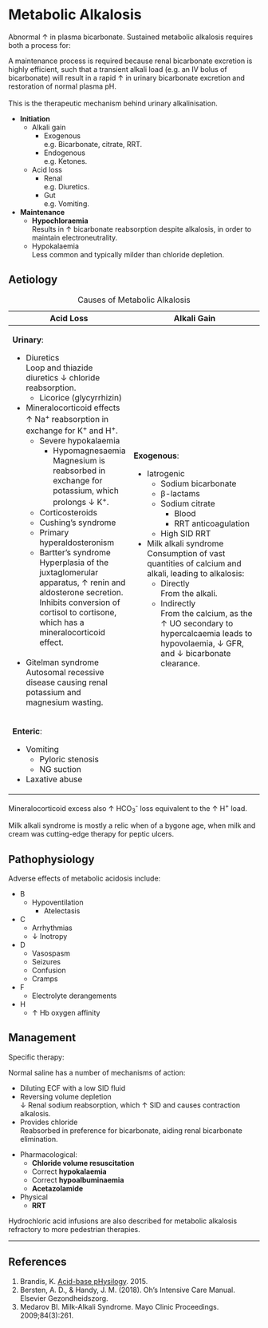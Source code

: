 # Metabolic Alkalosis {#sec-metalk}

Abnormal ↑ in plasma bicarbonate. Sustained metabolic alkalosis requires both a process for:

:::column-margin
A maintenance process is required because renal bicarbonate excretion is highly efficient, such that a transient alkali load (e.g. an IV bolus of bicarbonate) will result in a rapid ↑ in urinary bicarbonate excretion and restoration of normal plasma pH.\
\
This is the therapeutic mechanism behind urinary alkalinisation.
:::

* **Initiation**
	* Alkali gain
		* Exogenous\
		e.g. Bicarbonate, citrate, RRT.
		* Endogenous\
		e.g. Ketones.
	* Acid loss
		* Renal\
		e.g. Diuretics.
		* Gut\
		e.g. Vomiting.
* **Maintenance**
	* **Hypochloraemia**\
	Results in ↑ bicarbonate reabsorption despite alkalosis, in order to maintain electroneutrality.
	* Hypokalaemia\
	Less common and typically milder than chloride depletion.

## Aetiology

: Causes of Metabolic Alkalosis

+--------------------------------------------------------------------------------------------+--------------------------------------------------------------------------------------------------------------------------+
| Acid Loss                                                                                  | Alkali Gain                                                                                                              |
+============================================================================================+==========================================================================================================================+
| **Urinary**:                                                                               | **Exogenous**:                                                                                                           |
|                                                                                            |                                                                                                                          |
| * Diuretics\                                                                               | * Iatrogenic                                                                                                             |
| Loop and thiazide diuretics ↓ chloride reabsorption.                                       |     * Sodium bicarbonate                                                                                                 |
|     * Licorice (glycyrrhizin)\                                                             |     * β-lactams                                                                                                          |
| * Mineralocorticoid effects\                                                               |     * Sodium citrate\                                                                                                    |
| ↑ Na^+^ reabsorption in exchange for K^+^ and H^+^.                                        |         * Blood                                                                                                          |
|     * Severe hypokalaemia                                                                  |         * RRT anticoagulation                                                                                            |
|         * Hypomagnesaemia\                                                                 |     * High SID RRT                                                                                                       |
|         Magnesium is reabsorbed in exchange for potassium, which prolongs ↓ K^+^.          | * Milk alkali syndrome\                                                                                                  |
|     * Corticosteroids                                                                      | Consumption of vast quantities of calcium and alkali, leading to alkalosis:                                              |
|     * Cushing's syndrome                                                                   |     * Directly\	                                                                                                        |
|     * Primary hyperaldosteronism                                                           |     From the alkali.                                                                                                     |
|     * Bartter's syndrome\                                                                  |     * Indirectly\                                                                                                        |
|     Hyperplasia of the juxtaglomerular apparatus, ↑ renin and aldosterone secretion.       |     From the calcium, as the ↑ UO secondary to hypercalcaemia leads to hypovolaemia, ↓ GFR, and ↓ bicarbonate clearance. |
|     Inhibits conversion of cortisol to cortisone, which has a mineralocorticoid effect.\   |                                                                                                                          |
| \                                                                                          |                                                                                                                          |
| * Gitelman syndrome\                                                                       |                                                                                                                          |
| Autosomal recessive disease causing renal potassium and magnesium wasting.                 |                                                                                                                          |
+--------------------------------------------------------------------------------------------+                                                                                                                          |
| **Enteric**:                                                                               |                                                                                                                          |
|                                                                                            |                                                                                                                          |
| * Vomiting                                                                                 |                                                                                                                          |
|     * Pyloric stenosis                                                                     |                                                                                                                          |
|     * NG suction                                                                           |                                                                                                                          |
| * Laxative abuse                                                                           |                                                                                                                          |
+--------------------------------------------------------------------------------------------+--------------------------------------------------------------------------------------------------------------------------+

:::column-margin
Mineralocorticoid excess also ↑ HCO~3~^-^ loss equivalent to the ↑ H^+^ load.
:::

:::column-margin
Milk alkali syndrome is mostly a relic when of a bygone age, when milk and cream was cutting-edge therapy for peptic ulcers.
:::


## Pathophysiology

Adverse effects of metabolic acidosis include:

* B
	* Hypoventilation
		* Atelectasis
* C
	* Arrhythmias
	* ↓ Inotropy
* D
	* Vasospasm
	* Seizures
	* Confusion
	* Cramps
* F
	* Electrolyte derangements
* H
	* ↑ Hb oxygen affinity


## Management

Specific therapy:

:::column-margin
Normal saline has a number of mechanisms of action:

* Diluting ECF with a low SID fluid\
* Reversing volume depletion\
↓ Renal sodium reabsorption, which ↑ SID and causes contraction alkalosis.
* Provides chloride\
Reabsorbed in preference for bicarbonate, aiding renal bicarbonate elimination.
:::

* Pharmacological:
	* **Chloride volume resuscitation**
	* Correct **hypokalaemia**
	* Correct **hypoalbuminaemia**
	* **Acetazolamide**
* Physical
	* **RRT**

:::column-margin
Hydrochloric acid infusions are also described for metabolic alkalosis refractory to more pedestrian therapies.
:::

---

## References

1. Brandis, K. [Acid-base pHysilogy](http://www.anaesthesiamcq.com/AcidBaseBook/ABindex.php). 2015.
2. Bersten, A. D., & Handy, J. M. (2018). Oh’s Intensive Care Manual. Elsevier Gezondheidszorg.
3. Medarov BI. Milk-Alkali Syndrome. Mayo Clinic Proceedings. 2009;84(3):261.